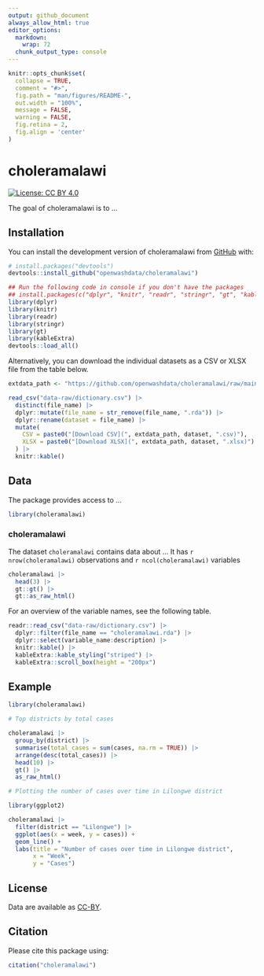 ```yaml
---
output: github_document
always_allow_html: true
editor_options: 
  markdown: 
    wrap: 72
  chunk_output_type: console
---
```


<!-- README.md is generated from README.Rmd. Please edit that file -->

```r
knitr::opts_chunk$set(
  collapse = TRUE,
  comment = "#>",
  fig.path = "man/figures/README-",
  out.width = "100%",
  message = FALSE,
  warning = FALSE,
  fig.retina = 2,
  fig.align = 'center'
)
```

# choleramalawi

<!-- badges: start -->

[![License: CC BY
4.0](https://img.shields.io/badge/License-CC_BY_4.0-lightgrey.svg)](https://creativecommons.org/licenses/by/4.0/)

<!-- badges: end -->

The goal of choleramalawi is to ...

## Installation

You can install the development version of choleramalawi from
[GitHub](https://github.com/) with:

``` r
# install.packages("devtools")
devtools::install_github("openwashdata/choleramalawi")
```

```r
## Run the following code in console if you don't have the packages
## install.packages(c("dplyr", "knitr", "readr", "stringr", "gt", "kableExtra"))
library(dplyr)
library(knitr)
library(readr)
library(stringr)
library(gt)
library(kableExtra)
devtools::load_all()
```

Alternatively, you can download the individual datasets as a CSV or XLSX
file from the table below.

```r

extdata_path <- "https://github.com/openwashdata/choleramalawi/raw/main/inst/extdata/"

read_csv("data-raw/dictionary.csv") |> 
  distinct(file_name) |> 
  dplyr::mutate(file_name = str_remove(file_name, ".rda")) |> 
  dplyr::rename(dataset = file_name) |> 
  mutate(
    CSV = paste0("[Download CSV](", extdata_path, dataset, ".csv)"),
    XLSX = paste0("[Download XLSX](", extdata_path, dataset, ".xlsx)")
  ) |> 
  knitr::kable()

```

## Data

The package provides access to ...

```r
library(choleramalawi)
```

### choleramalawi

The dataset `choleramalawi` contains data about ...
It has `r nrow(choleramalawi)` observations and `r ncol(choleramalawi)` variables

```r
choleramalawi |> 
  head(3) |> 
  gt::gt() |>
  gt::as_raw_html()
```

For an overview of the variable names, see the following table.

```r
readr::read_csv("data-raw/dictionary.csv") |>
  dplyr::filter(file_name == "choleramalawi.rda") |>
  dplyr::select(variable_name:description) |> 
  knitr::kable() |> 
  kableExtra::kable_styling("striped") |> 
  kableExtra::scroll_box(height = "200px")
```


## Example

```r
library(choleramalawi)

# Top districts by total cases

choleramalawi |>
  group_by(district) |>
  summarise(total_cases = sum(cases, na.rm = TRUE)) |>
  arrange(desc(total_cases)) |>
  head(10) |>
  gt() |>
  as_raw_html()
```

```r
# Plotting the number of cases over time in Lilongwe district

library(ggplot2)

choleramalawi |>
  filter(district == "Lilongwe") |>
  ggplot(aes(x = week, y = cases)) +
  geom_line() +
  labs(title = "Number of cases over time in Lilongwe district",
       x = "Week",
       y = "Cases")
```


## License

Data are available as
[CC-BY](https://github.com/openwashdata/choleramalawi/blob/main/LICENSE.md).

## Citation

Please cite this package using:

```r
citation("choleramalawi")
```
